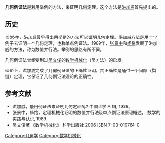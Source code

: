 '''几何例证法'''是利用举例的方法，来证明几何定理。这个方法是[[洪加威|洪加威]]首先提出的。

== 历史 ==
1986年，[[洪加威|洪加威]]最早得出用举例的方法可以证明几何定理。洪加威方法是用一个例子去证明一个几何定理，也称单点例证法。1989年，[[张景中|张景中]]和[[杨路|杨路]]发展了洪加威的方法，称为数值并行法。举例的思路有所不同。

几何例证法曾经受到过[[吴文俊|吴文俊]]的[[数学机械化|数学机械化]]（吴方法）的启发。

理论上，洪加威完成了几何例证法的正确性证明。其正确性是通过一个间隙（裂缝）定理，它保证了几何例证法理论的正确性。

== 参考文献 ==
* 洪加威，能用例证法来证明几何定理吗? 中国科学 A 辑, 1986。
* 张景中，杨路，定理机械化证明的数值并行法及单点例证法原理概述， 数学的实践与认识, 1989.
* 吴文俊著 《数学机械化》 科学出版社 2006  ISBN 7-03-010764-0

[[Category:几何学|Category:几何学]]
[[Category:数学机械化|Category:数学机械化]]